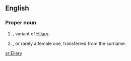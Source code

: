 ==English==

===Proper noun===
{{en-proper noun}}

# {{surname|A=An|English|from=given names|dot=}}, variant of [[Hilary]].
# {{given name|male|from=surnames}}, or rarely a female one, transferred from the surname.

[[sr:Ellery]]